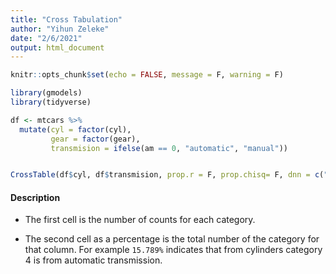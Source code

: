 ```yaml
---
title: "Cross Tabulation"
author: "Yihun Zeleke"
date: "2/6/2021"
output: html_document
---
```


```r
knitr::opts_chunk$set(echo = FALSE, message = F, warning = F)
```

```r
library(gmodels)
library(tidyverse)
```

```r
df <- mtcars %>% 
  mutate(cyl = factor(cyl), 
         gear = factor(gear),
         transmision = ifelse(am == 0, "automatic", "manual"))


CrossTable(df$cyl, df$transmision, prop.r = F, prop.chisq= F, dnn = c("Cyl", "Transmision"), format = "SPSS")
```

#### Description

-   The first cell is the number of counts for each category.

-   The second cell as a percentage is the total number of the category for that column. For example `15.789%` indicates that from cylinders category 4 is from automatic transmission.

